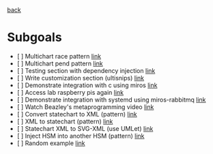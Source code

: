 [[development|back]]
= Subgoals =
* [ ] Multichart race pattern [[Multichart_race_pattern|link]]
* [ ] Multichart pend pattern [[Multichart_pend_pattern|link]]
* [ ] Testing section with dependency injection [[Testing_section_with_dependency_injection|link]]
* [ ] Write customization section (ultisnips) [[Write_customization_section_(ultisnips)|link]]
* [ ] Demonstrate integration with c using miros [[Demonstrate_integration_with_c_using_miros|link]]
* [ ] Access lab raspberry pis again [[Access_lab_raspberry_pis_again|link]]
* [ ] Demonstrate integration with systemd using miros-rabbitmq [[Demonstrate_integration_with_systemd_using_miros-rabbitmq|link]]
* [ ] Watch Beazley's metaprogramming video [[Watch_Beazley's_metaprogramming_video_|link]]
* [ ] Convert statechart to XML (pattern) [[Convert_statechart_to_XML_(pattern)|link]]
* [ ] XML to statechart (pattern) [[XML_to_statechart_(pattern)|link]]
* [ ] Statechart XML to SVG-XML (use UMLet) [[Statechart_XML_to_SVG-XML_(use_UMLet)_|link]]
* [ ] Inject HSM into another HSM (pattern) [[Inject_HSM_into_another_HSM_(pattern)|link]]
* [ ] Random example [[Random_example|link]]

